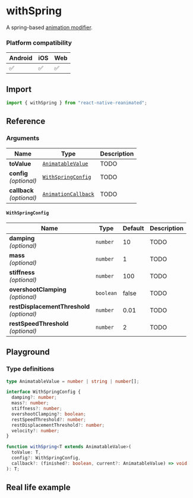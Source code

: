 
# withSpring

A spring-based [animation modifier](docs/fundamentals/glossary#animation-modifier).

### Platform compatibility

<div class="compatibility">

| Android | iOS | Web |
| ------- | --- | --- |
| ✅      | ✅  | ✅  |

</div>

## Import

```javascript
import { withSpring } from "react-native-reanimated";
```

## Reference

### Arguments

| Name                            | Type                     | Description |
| ------------------------------- | ------------------------ | ----------- |
| **toValue**                     | [`AnimatableValue`](/)   | TODO        |
| **config** <br/> _(optional)_   | [`WithSpringConfig`](/)  | TODO        |
| **callback** <br />_(optional)_ | [`AnimationCallback`](/) | TODO        |

#### `WithSpringConfig`

| Name                                             | Type      | Default | Description |
| ------------------------------------------------ | --------- | ------- | ----------- |
| **damping** <br/> _(optional)_                   | `number`  | 10      | TODO        |
| **mass** <br/> _(optional)_                      | `number`  | 1       | TODO        |
| **stiffness** <br/>_(optional)_                  | `number`  | 100     | TODO        |
| **overshootClamping** <br/> _(optional)_         | `boolean` | false   | TODO        |
| **restDisplacementThreshold** <br/> _(optional)_ | `number`  | 0.01    | TODO        |
| **restSpeedThreshold** <br/> _(optional)_        | `number`  | 2       | TODO        |

## Playground

<ModifierPlayground />

### Type definitions

```typescript
type AnimatableValue = number | string | number[];

interface WithSpringConfig {
  damping?: number;
  mass?: number;
  stiffness?: number;
  overshootClamping?: boolean;
  restSpeedThreshold?: number;
  restDisplacementThreshold?: number;
  velocity?: number;
}

function withSpring<T extends AnimatableValue>(
  toValue: T,
  config?: WithSpringConfig,
  callback?: (finished?: boolean, current?: AnimatableValue) => void
): T;
```

## Real life example
